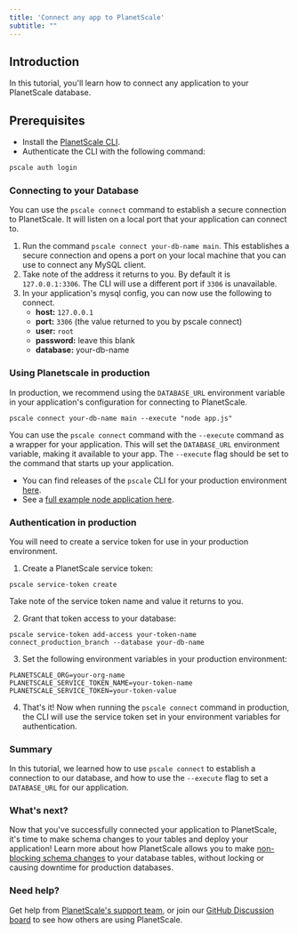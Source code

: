 ```yaml
---
title: 'Connect any app to PlanetScale'
subtitle: ""
---
```


## Introduction
In this tutorial, you'll learn how to connect any application to your PlanetScale database.

## Prerequisites
- Install the [PlanetScale CLI](https://github.com/planetscale/cli).
- Authenticate the CLI with the following command:
```bash
pscale auth login
```
### Connecting to your Database
You can use the `pscale connect` command to establish a secure connection to PlanetScale. It will listen on a local port that your application can connect to.

1. Run the command `pscale connect your-db-name main`. This establishes a secure connection and opens a port on your local machine that you can use to connect any MySQL client.
2. Take note of the address it returns to you. By default it is `127.0.0.1:3306`. The CLI will use a different port if `3306` is unavailable.
3. In your application's mysql config, you can now use the following to connect.
    - **host:** `127.0.0.1`
    - **port:** `3306` (the value returned to you by pscale connect)
    - **user:** `root`
    - **password:** leave this blank
    - **database:** your-db-name

### Using Planetscale in production
In production, we recommend using the `DATABASE_URL` environment variable in your application's configuration for connecting to PlanetScale.

```
pscale connect your-db-name main --execute "node app.js"
```

You can use the `pscale connect` command with the `--execute` command as a wrapper for your application. This will set the `DATABASE_URL` environment variable, making it available to your app. The `--execute` flag should be set to the command that starts up your application.

- You can find releases of the `pscale` CLI for your production environment [here](https://github.com/planetscale/cli/releases).
- See a [full example node application here](https://github.com/planetscale/express-example).

### Authentication in production
You will need to create a service token for use in your production environment.

1. Create a PlanetScale service token:

```
pscale service-token create
```

Take note of the service token name and value it returns to you.

2. Grant that token access to your database:
```
pscale service-token add-access your-token-name connect_production_branch --database your-db-name
```

3. Set the following environment variables in your production environment:
```
PLANETSCALE_ORG=your-org-name
PLANETSCALE_SERVICE_TOKEN_NAME=your-token-name
PLANETSCALE_SERVICE_TOKEN=your-token-value
```

4. That's it! Now when running the `pscale connect` command in production, the CLI will use the service token set in your environment variables for authentication.

### Summary
In this tutorial, we learned how to use `pscale connect` to establish a connection to our database, and how to use the `--execute` flag to set a `DATABASE_URL` for our application.

### What's next?
Now that you've successfully connected your application to PlanetScale, it's time to make schema changes to your tables and deploy your application! Learn more about how PlanetScale allows you to make [non-blocking schema changes](/concepts/nonblocking-schema-changes) to your database tables, without locking or causing downtime for production databases. 

### Need help?
Get help from [PlanetScale's support team](https://www.planetscale.com/support), or join our [GitHub Discussion board](https://github.com/planetscale/beta/discussions) to see how others are using PlanetScale.